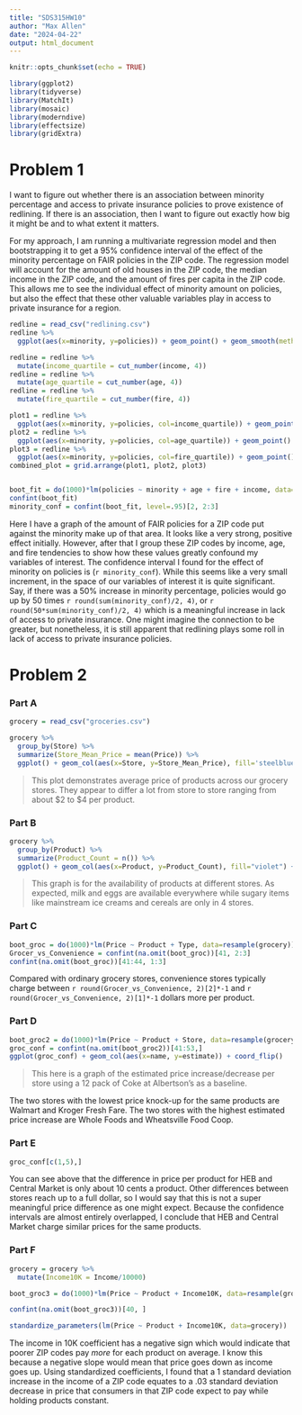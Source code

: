 ---
title: "SDS315HW10"
author: "Max Allen"
date: "2024-04-22"
output: html_document
---

```{r setup, include=FALSE}
knitr::opts_chunk$set(echo = TRUE)
```

```{r echo=FALSE, results='hide', message=FALSE, warning=FALSE}
library(ggplot2)
library(tidyverse)
library(MatchIt)
library(mosaic)
library(moderndive)
library(effectsize)
library(gridExtra)
```

# Problem 1


I want to figure out whether there is an association between minority percentage and access to private insurance policies to prove existence of redlining. If there is an association, then I want to figure out exactly how big it might be and to what extent it matters.

For my approach, I am running a multivariate regression model and then bootstrapping it to get a 95% confidence interval of the effect of the minority percentage on FAIR policies in the ZIP code. The regression model will account for the amount of old houses in the ZIP code, the median income in the ZIP code, and the amount of fires per capita in the ZIP code. This allows me to see the individual effect of minority amount on policies, but also the effect that these other valuable variables play in access to private insurance for a region.

```{r echo=FALSE, message=FALSE}
redline = read_csv("redlining.csv")
redline %>% 
  ggplot(aes(x=minority, y=policies)) + geom_point() + geom_smooth(method="lm")

redline = redline %>%
  mutate(income_quartile = cut_number(income, 4))
redline = redline %>%
  mutate(age_quartile = cut_number(age, 4))
redline = redline %>%
  mutate(fire_quartile = cut_number(fire, 4))

plot1 = redline %>% 
  ggplot(aes(x=minority, y=policies, col=income_quartile)) + geom_point() + geom_smooth(method="lm", se=FALSE)
plot2 = redline %>% 
  ggplot(aes(x=minority, y=policies, col=age_quartile)) + geom_point() + geom_smooth(method="lm", se=FALSE)
plot3 = redline %>% 
  ggplot(aes(x=minority, y=policies, col=fire_quartile)) + geom_point() + geom_smooth(method="lm", se=FALSE)
combined_plot = grid.arrange(plot1, plot2, plot3)


boot_fit = do(1000)*lm(policies ~ minority + age + fire + income, data=resample(redline))
confint(boot_fit)
minority_conf = confint(boot_fit, level=.95)[2, 2:3]
```

Here I have a graph of the amount of FAIR policies for a ZIP code put against the minority make up of that area. It looks like a very strong, positive effect initially. However, after that I group these ZIP codes by income, age, and fire tendencies to show how these values greatly confound my variables of interest.
The confidence interval I found for the effect of minority on policies is (`r minority_conf`). While this seems like a very small increment, in the space of our variables of interest it is quite significant. Say, if there was a 50% increase in minority percentage, policies would go up by 50 times `r round(sum(minority_conf)/2, 4)`, or `r round(50*sum(minority_conf)/2, 4)` which is a meaningful increase in lack of access to private insurance. One might imagine the connection to be greater, but nonetheless, it is still apparent that redlining plays some roll in lack of access to private insurance policies.


# Problem 2

### Part A
```{r echo=FALSE, message = FALSE}
grocery = read_csv("groceries.csv")

grocery %>% 
  group_by(Store) %>% 
  summarize(Store_Mean_Price = mean(Price)) %>% 
  ggplot() + geom_col(aes(x=Store, y=Store_Mean_Price), fill='steelblue2') + coord_flip() + labs(y = "Mean Price of All Products ($)")

```

> This plot demonstrates average price of products across our grocery stores. They appear to differ a lot from store to store ranging from about $2 to $4 per product.

### Part B
```{r echo=FALSE}
grocery %>% 
  group_by(Product) %>% 
  summarize(Product_Count = n()) %>% 
  ggplot() + geom_col(aes(x=Product, y=Product_Count), fill="violet") + coord_flip() + labs(y="Amount of Stores Selling This Product")
```

> This graph is for the availability of products at different stores. As expected, milk and eggs are available everywhere while sugary items like mainstream ice creams and cereals are only in 4 stores.

### Part C
```{r echo=FALSE}
boot_groc = do(1000)*lm(Price ~ Product + Type, data=resample(grocery))
Grocer_vs_Convenience = confint(na.omit(boot_groc))[41, 2:3]
confint(na.omit(boot_groc))[41:44, 1:3]
```


Compared with ordinary grocery stores, convenience stores typically charge between `r round(Grocer_vs_Convenience, 2)[2]*-1` and `r round(Grocer_vs_Convenience, 2)[1]*-1` dollars more per product.

### Part D
```{r echo=FALSE}
boot_groc2 = do(1000)*lm(Price ~ Product + Store, data=resample(grocery))
groc_conf = confint(na.omit(boot_groc2))[41:53,]
ggplot(groc_conf) + geom_col(aes(x=name, y=estimate)) + coord_flip()
```

> This here is a graph of the estimated price increase/decrease per store using a 12 pack of Coke at  Albertson's as a baseline.

The two stores with the lowest price knock-up for the same products are Walmart and Kroger Fresh Fare. The two stores with the highest estimated price increase are Whole Foods and Wheatsville Food Coop.

### Part E
```{r echo=FALSE}
groc_conf[c(1,5),]
```

You can see above that the difference in price per product for HEB and Central Market is only about 10 cents a product. Other differences between stores reach up to a full dollar, so I would say that this is not a super meaningful price difference as one might expect. Because the confidence intervals are almost entirely overlapped, I conclude that HEB and Central Market charge similar prices for the same products.

### Part F
```{r echo=FALSE}
grocery = grocery %>% 
  mutate(Income10K = Income/10000)

boot_groc3 = do(1000)*lm(Price ~ Product + Income10K, data=resample(grocery))

confint(na.omit(boot_groc3))[40, ]

standardize_parameters(lm(Price ~ Product + Income10K, data=grocery))
```

The income in 10K coefficient has a negative sign which would indicate that poorer ZIP codes pay _more_ for each product on average. I know this because a negative slope would mean that price goes down as income goes up.
Using standardized coefficients, I found that a 1 standard deviation increase in the income of a ZIP code equates to a .03 standard deviation decrease in price that consumers in that ZIP code expect to pay while holding products constant.